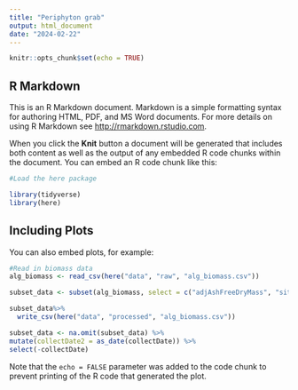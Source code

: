 ```yaml
---
title: "Periphyton grab"
output: html_document
date: "2024-02-22"
---
```


```r
knitr::opts_chunk$set(echo = TRUE)
```

## R Markdown

This is an R Markdown document. Markdown is a simple formatting syntax for authoring HTML, PDF, and MS Word documents. For more details on using R Markdown see <http://rmarkdown.rstudio.com>.

When you click the **Knit** button a document will be generated that includes both content as well as the output of any embedded R code chunks within the document. You can embed an R code chunk like this:
```r
#Load the here package

library(tidyverse)
library(here)
```

## Including Plots

You can also embed plots, for example:

```r
#Read in biomass data
alg_biomass <- read_csv(here("data", "raw", "alg_biomass.csv"))
```
```r
subset_data <- subset(alg_biomass, select = c("adjAshFreeDryMass", "siteID", "collectDate"))
```

```r
subset_data%>%
  write_csv(here("data", "processed", "alg_biomass.csv"))
```

```r
subset_data <- na.omit(subset_data) %>%
mutate(collectDate2 = as_date(collectDate)) %>%
select(-collectDate)

```

Note that the `echo = FALSE` parameter was added to the code chunk to prevent printing of the R code that generated the plot.
